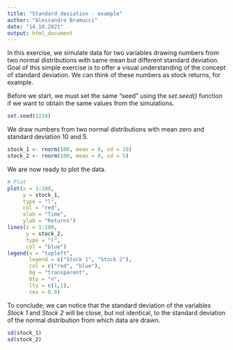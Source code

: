 ```yaml
---
title: "Standard deviation - example"
author: "Alessandro Bramucci"
date: "14.10.2021"
output: html_document
---
```


In this exercise, we simulate data for two variables drawing numbers from two normal distributions with same mean but different standard deviation. Goal of this simple exercise is to offer a visual understanding of the concept of standard deviation. We can think of these numbers as stock returns, for example.

Before we start, we must set the same "seed" using the *set.seed()* function if we want to obtain the same values from the simulations.

```r
set.seed(1234)
```

We draw numbers from two normal distributions with mean zero and standard deviation 10 and 5.

```r
stock_1 <- rnorm(100, mean = 0, sd = 10)
stock_2 <- rnorm(100, mean = 0, sd = 5)
```

We are now ready to plot the data.

```r

# Plot
plot(x = 1:100,
     y = stock_1,
     type = "l",
     col = "red",
     xlab = "Time",
     ylab = "Returns")
lines(x = 1:100,
      y = stock_2,
      type = "l",
      col = "blue")
legend(x = "topleft",
       legend = c("Stock 1", "Stock 2"),
       col = c("red", "blue"),
       bg = "transparent",
       bty = "n",
       lty = c(1,1),
       cex = 0.8)

```

To conclude, we can notice that the standard deviation of the variables *Stock 1* and *Stock 2* will be close, but not identical, to the standard deviation of the normal distribution from which data are drawn.

```r
sd(stock_1)
sd(stock_2)
```



